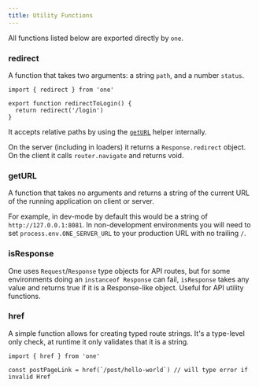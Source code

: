 ```yaml
---
title: Utility Functions
---
```


All functions listed below are exported directly by `one`.

### redirect

A function that takes two arguments: a string `path`, and a number `status`.

```tsx
import { redirect } from 'one'

export function redirectToLogin() {
  return redirect('/login')
}
```

It accepts relative paths by using the [`getURL`](#getURL) helper internally.

On the server (including in loaders) it returns a `Response.redirect` object. On the client it calls `router.navigate` and returns void.

### getURL

A function that takes no arguments and returns a string of the current URL of the running application on client or server.

For example, in dev-mode by default this would be a string of `http://127.0.0.1:8081`. In non-development environments you will need to set `process.env.ONE_SERVER_URL` to your production URL with no trailing `/`.

### isResponse

One uses `Request`/`Response` type objects for API routes, but for some environments doing an `instanceof Response` can fail, `isResponse` takes any value and returns true if it is a Response-like object. Useful for API utility functions.

### href

A simple function allows for creating typed route strings. It's a type-level only check, at runtime it only validates that it is a string.

```tsx
import { href } from 'one'

const postPageLink = href(`/post/hello-world`) // will type error if invalid Href
```
